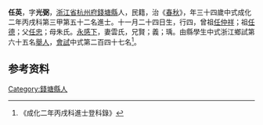 {{明清人物信息框
| 姓名 = 任英
| 原名 =
| 圖片名稱= 
| 圖片大小 =
| 圖片說明 = 
| 最高職務 =
| 國家 = 大明 
| 爵位 =
| 籍貫 = [[浙江省|浙江省]][[杭州府|杭州府]][[錢塘縣|錢塘縣]]
| 族裔 = 
| 旗籍 = 
| 字號 = 
| 諡號 =
| 出生日期 = 十一月二十四日
| 出生地點 =
| 逝世日期 = 
| 逝世地點 =
| 墓葬 =
| 配偶 = 雲氏
| 親屬 = 曾祖[[任仲祥|任仲祥]]，祖[[任德|任德]]，父[[任忠|任忠]]，母朱氏
| 出身 =
* 成化二年丙戌科進士
| 經歷 =
| 著作 =  
*
*
*
}}
'''任英'''{{BD|1433年||1492年||}}，字'''光弼'''，[[浙江省|浙江省]][[杭州府|杭州府]][[錢塘縣|錢塘縣]]人，民籍，治《[[春秋|春秋]]》，年三十四歲中式成化二年丙戌科第三甲第五十二名進士。十一月二十四日生，行四，曾祖[[任仲祥|任仲祥]]；祖[[任德|任德]]；父[[任忠|任忠]]；母朱氏。[[永感下|永感下]]，妻雲氏，兄賢；義；瑀。由縣學生中式浙江鄉試第六十五名[[舉人|舉人]]，[[會試|會試]]中式第二百四十七名<ref>《成化二年丙戌科進士登科錄》</ref>。

== 参考资料 ==
{{reflist}}

{{成化二年丙戌科殿试金榜}}

{{Authority control}}

{{DEFAULTSORT:}}
[[Category:錢塘縣人|Category:錢塘縣人]]


{{明朝人物小作品}}